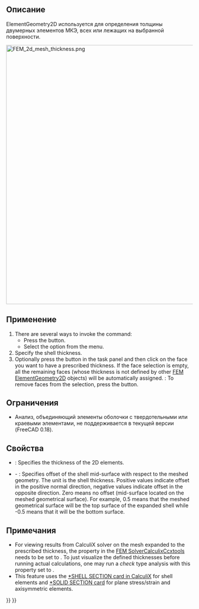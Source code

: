 <languages/>

{{Docnav/ru
|[[FEM_ElementRotation1D/ru|Вращение балки]]
|[[FEM_ElementFluid1D/ru|Одномерная секция для текучего вещества]]
|[[FEM_Workbench/ru|Верстак "FEM"]]
|IconL=FEM_ElementRotation1D.svg
|IconR=FEM_ElementFluid1D.svg
|IconC=Workbench_FEM.svg
}}

<div class="mw-translate-fuzzy">
{{GuiCommand/ru
|Name=FEM ElementGeometry2D
|Name/ru=FEM ElementGeometry2D
|MenuLocation=Model →Shell plate tickness
|Workbenches=[[FEM_Workbench/ru|FEM]]
|Shortcut={{KEY|C}} {{KEY|S}}
|SeeAlso=[[FEM_tutorial/ru|FEM tutorial]]
}}
</div>

<span id="Description"></span>
==Описание==

<div class="mw-translate-fuzzy">
ElementGeometry2D используется для определения толщины двумерных элементов МКЭ, всех или лежащих на выбранной поверхности.
</div>

[[Image:FEM_2d_mesh_thickness.png|700px]]
{{Caption|2D mesh (on the left) and its expansion to solid elements done internally by CalculiX based on the specified thickness (on the right)}}

<span id="Usage"></span>
==Применение==

# There are several ways to invoke the command:
#* Press the {{Button|[[Image:FEM_ElementGeometry2D.svg|16px]] [[FEM_ElementGeometry2D|Shell Plate Thickness]]}} button.
#* Select the {{MenuCommand|Model → Element Geometry → [[Image:FEM_ElementGeometry2D.svg|16px]] Shell Plate Thickness}} option from the menu.
# Specify the shell thickness.
# Optionally press the {{Button|Add}} button in the task panel and then click on the face you want to have a prescribed thickness. If the face selection is empty, all the remaining faces (whose thickness is not defined by other [[FEM_ElementGeometry2D|FEM ElementGeometry2D]] objects) will be automatically assigned. {{Version|1.1}}: To remove faces from the selection, press the {{Button|Remove}} button.

<span id="Limitations"></span>
==Ограничения==

<div class="mw-translate-fuzzy">
* Анализ, объединяющий элементы оболочки с твердотельными или краевыми элементами, не поддерживается в текущей версии (FreeCAD 0.18).
</div>

<span id="Properties"></span>
==Свойства==

* {{PropertyData|Thickness}}: Specifies the thickness of the 2D elements.
* {{PropertyData|Offset}} - {{Version|1.1}}: Specifies offset of the shell mid-surface with respect to the meshed geometry. The unit is the shell thickness. Positive values indicate offset in the positive normal direction, negative values indicate offset in the opposite direction. Zero means no offset (mid-surface located on the meshed geometrical surface). For example, 0.5 means that the meshed geometrical surface will be the top surface of the expanded shell while -0.5 means that it will be the bottom surface.

<span id="Notes"></span>
==Примечания==

* For viewing results from CalculiX solver on the mesh expanded to the prescribed thickness, the property {{incode|Beam Shell Result Output 3D}} in the [[FEM_SolverCalculixCcxtools|FEM SolverCalculixCcxtools]] needs to be set to {{incode|True}}. To just visualize the defined thicknesses before running actual calculations, one may run a ''check'' type analysis with this property set to {{incode|True}}.
* This feature uses the [https://web.mit.edu/calculix_v2.7/CalculiX/ccx_2.7/doc/ccx/node238.html *SHELL SECTION card in CalculiX] for shell elements and [https://web.mit.edu/calculix_v2.7/CalculiX/ccx_2.7/doc/ccx/node239.html *SOLID SECTION card] for plane stress/strain and axisymmetric elements.


{{Docnav/ru
|[[FEM_ElementRotation1D/ru|Вращение балки]]
|[[FEM_ElementFluid1D/ru|Одномерная секция для текучего вещества]]
|[[FEM_Workbench/ru|Верстак FEM]]
|IconL=FEM_ElementRotation1D.svg
|IconR=FEM_ElementFluid1D.svg
|IconC=Workbench_FEM.svg
}}

{{FEM Tools navi{{#translation:}}}}
{{Userdocnavi{{#translation:}}}}